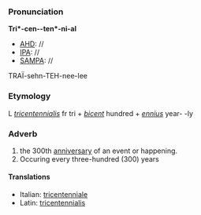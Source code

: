 ===Pronunciation===

'''Tri*-cen--ten*-ni-al'''
*[[AHD]]: //
*[[IPA]]: //
*[[SAMPA]]: //
TRA&Iuml;-sehn-TEH-nee-lee
===Etymology===

L ''[[tricentennialis]]'' fr tri + ''[[bicent]]'' hundred + ''[[ennius]]'' year- -ly

===Adverb===

#the 300th [[anniversary]] of an event or happening.
#Occuring every three-hundred (300) years

====Translations====
*Italian: [[tricentenniale]]
*Latin: [[tricentennialis]]